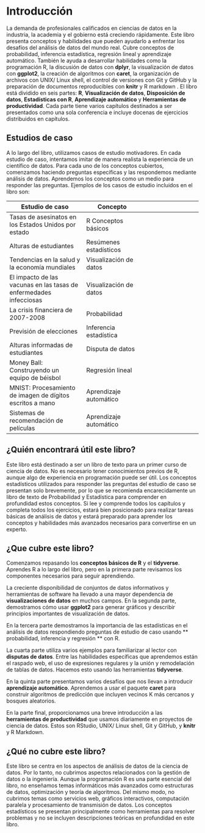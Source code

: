 # Introducción {-}

La demanda de profesionales calificados en ciencias de datos en la industria, la academia y el gobierno está creciendo rápidamente. Este libro presenta conceptos y habilidades que pueden ayudarlo a enfrentar los desafíos del análisis de datos del mundo real. Cubre conceptos de probabilidad, inferencia estadística, regresión lineal y aprendizaje automático. También le ayuda a desarrollar habilidades como la programación R, la discusión de datos con __dplyr__, la visualización de datos con __ggplot2__, la creación de algoritmos con __caret__, la organización de archivos con UNIX/ Linux shell, el control de versiones con Git y GitHub y la preparación de documentos reproducibles con __knitr__ y R markdown . El libro está dividido en seis partes: __R__, __Visualización de datos__, __Disposición de datos__, __Estadísticas con R__, __Aprendizaje automático__ y __Herramientas de productividad__. Cada parte tiene varios capítulos destinados a ser presentados como una sola conferencia e incluye docenas de ejercicios distribuidos en capítulos.

## Estudios de caso {-}

A lo largo del libro, utilizamos casos de estudio motivadores. En cada estudio de caso, intentamos imitar de manera realista la experiencia de un científico de datos. Para cada uno de los conceptos cubiertos, comenzamos haciendo preguntas específicas y las respondemos mediante análisis de datos. Aprendemos los conceptos como un medio para responder las preguntas. Ejemplos de los casos de estudio incluidos en el libro son:

| Estudio de caso | Concepto |
| ---- | ---| --- |
| Tasas de asesinatos en los Estados Unidos por estado | R Conceptos básicos |
| Alturas de estudiantes | Resúmenes estadísticos |
| Tendencias en la salud y la economía mundiales | Visualización de datos |
| El impacto de las vacunas en las tasas de enfermedades infecciosas | Visualización de datos |
| La crisis financiera de 2007-2008 | Probabilidad |
| Previsión de elecciones | Inferencia estadística |
| Alturas informadas de estudiantes | Disputa de datos |
| Money Ball: Construyendo un equipo de béisbol | Regresión lineal |
| MNIST: Procesamiento de imagen de dígitos escritos a mano | Aprendizaje automático |
| Sistemas de recomendación de películas | Aprendizaje automático |

## ¿Quién encontrará útil este libro? {-}

Este libro está destinado a ser un libro de texto para un primer curso de ciencia de datos. No es necesario tener conocimientos previos de R, aunque algo de experiencia en programación puede ser útil. Los conceptos estadísticos utilizados para responder las preguntas del estudio de caso se presentan solo brevemente, por lo que se recomienda encarecidamente un libro de texto de Probabilidad y Estadística para comprender en profundidad estos conceptos. Si lee y comprende todos los capítulos y completa todos los ejercicios, estará bien posicionado para realizar tareas básicas de análisis de datos y estará preparado para aprender los conceptos y habilidades más avanzados necesarios para convertirse en un experto.

## ¿Que cubre este libro? {-}

Comenzamos repasando los **conceptos básicos de R** y el __tidyverse__. Aprendes R a lo largo del libro, pero en la primera parte revisamos los componentes necesarios para seguir aprendiendo.

La creciente disponibilidad de conjuntos de datos informativos y herramientas de software ha llevado a una mayor dependencia de **visualizaciones de datos** en muchos campos. En la segunda parte, demostramos cómo usar __ggplot2__ para generar gráficos y describir principios importantes de visualización de datos.

En la tercera parte demostramos la importancia de las estadísticas en el análisis de datos respondiendo preguntas de estudio de caso usando ** probabilidad, inferencia y regresión ** con R.

La cuarta parte utiliza varios ejemplos para familiarizar al lector con **disputas de datos**. Entre las habilidades específicas que aprendemos están el raspado web, el uso de expresiones regulares y la unión y remodelación de tablas de datos. Hacemos esto usando las herramientas __tidyverse__.

En la quinta parte presentamos varios desafíos que nos llevan a introducir **aprendizaje automático**. Aprendemos a usar el paquete __caret__ para construir algoritmos de predicción que incluyen vecinos K más cercanos y bosques aleatorios.

En la parte final, proporcionamos una breve introducción a las **herramientas de productividad** que usamos diariamente en proyectos de ciencia de datos. Estos son RStudio, UNIX/ Linux shell, Git y GitHub, y __knitr__ y R Markdown.

## ¿Qué no cubre este libro? {-}

Este libro se centra en los aspectos de análisis de datos de la ciencia de datos. Por lo tanto, no cubrimos aspectos relacionados con la gestión de datos o la ingeniería. Aunque la programación R es una parte esencial del libro, no enseñamos temas informáticos más avanzados como estructuras de datos, optimización y teoría de algoritmos. Del mismo modo, no cubrimos temas como servicios web, gráficos interactivos, computación paralela y procesamiento de transmisión de datos. Los conceptos estadísticos se presentan principalmente como herramientas para resolver problemas y no se incluyen descripciones teóricas en profundidad en este libro.




